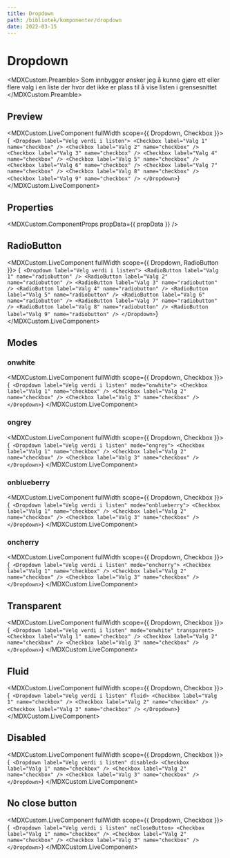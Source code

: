 ```yaml
---
title: Dropdown
path: /bibliotek/komponenter/dropdown
date: 2022-03-15
---
```



# Dropdown

<MDXCustom.Preamble>
  Som innbygger ønsker jeg å kunne gjøre ett eller flere valg i en liste der hvor det ikke er plass til å vise listen i grensesnittet
</MDXCustom.Preamble>

## Preview

<MDXCustom.LiveComponent fullWidth scope={{ Dropdown, Checkbox }}>
  {`
    <Dropdown label="Velg verdi i listen">
      <Checkbox label="Valg 1" name="checkbox" />
      <Checkbox label="Valg 2" name="checkbox" />
      <Checkbox label="Valg 3" name="checkbox" />
      <Checkbox label="Valg 4" name="checkbox" />
      <Checkbox label="Valg 5" name="checkbox" />
      <Checkbox label="Valg 6" name="checkbox" />
      <Checkbox label="Valg 7" name="checkbox" />
      <Checkbox label="Valg 8" name="checkbox" />
      <Checkbox label="Valg 9" name="checkbox" />
    </Dropdown>`}
</MDXCustom.LiveComponent>

## Properties

<MDXCustom.ComponentProps propData={{ propData }} />

## RadioButton

<MDXCustom.LiveComponent fullWidth scope={{ Dropdown, RadioButton }}>
  {`
    <Dropdown label="Velg verdi i listen">
      <RadioButton label="Valg 1" name="radiobutton" />
      <RadioButton label="Valg 2" name="radiobutton" />
      <RadioButton label="Valg 3" name="radiobutton" />
      <RadioButton label="Valg 4" name="radiobutton" />
      <RadioButton label="Valg 5" name="radiobutton" />
      <RadioButton label="Valg 6" name="radiobutton" />
      <RadioButton label="Valg 7" name="radiobutton" />
      <RadioButton label="Valg 8" name="radiobutton" />
      <RadioButton label="Valg 9" name="radiobutton" />
    </Dropdown>`}
</MDXCustom.LiveComponent>

## Modes

### onwhite

<MDXCustom.LiveComponent fullWidth scope={{ Dropdown, Checkbox }}>
  {`
    <Dropdown label="Velg verdi i listen" mode="onwhite">
      <Checkbox label="Valg 1" name="checkbox" />
      <Checkbox label="Valg 2" name="checkbox" />
      <Checkbox label="Valg 3" name="checkbox" />
    </Dropdown>`}
</MDXCustom.LiveComponent>

### ongrey

<MDXCustom.LiveComponent fullWidth scope={{ Dropdown, Checkbox }}>
  {`
    <Dropdown label="Velg verdi i listen" mode="ongrey">
      <Checkbox label="Valg 1" name="checkbox" />
      <Checkbox label="Valg 2" name="checkbox" />
      <Checkbox label="Valg 3" name="checkbox" />
    </Dropdown>`}
</MDXCustom.LiveComponent>

### onblueberry

<MDXCustom.LiveComponent fullWidth scope={{ Dropdown, Checkbox }}>
  {`
    <Dropdown label="Velg verdi i listen" mode="onblueberry">
      <Checkbox label="Valg 1" name="checkbox" />
      <Checkbox label="Valg 2" name="checkbox" />
      <Checkbox label="Valg 3" name="checkbox" />
    </Dropdown>`}
</MDXCustom.LiveComponent>

### oncherry

<MDXCustom.LiveComponent fullWidth scope={{ Dropdown, Checkbox }}>
  {`
    <Dropdown label="Velg verdi i listen" mode="oncherry">
      <Checkbox label="Valg 1" name="checkbox" />
      <Checkbox label="Valg 2" name="checkbox" />
      <Checkbox label="Valg 3" name="checkbox" />
    </Dropdown>`}
</MDXCustom.LiveComponent>

## Transparent

<MDXCustom.LiveComponent fullWidth scope={{ Dropdown, Checkbox }}>
  {`
    <Dropdown label="Velg verdi i listen" mode="onwhite" transparent>
      <Checkbox label="Valg 1" name="checkbox" />
      <Checkbox label="Valg 2" name="checkbox" />
      <Checkbox label="Valg 3" name="checkbox" />
    </Dropdown>`}
</MDXCustom.LiveComponent>

## Fluid

<MDXCustom.LiveComponent fullWidth scope={{ Dropdown, Checkbox }}>
  {`
    <Dropdown label="Velg verdi i listen" fluid>
      <Checkbox label="Valg 1" name="checkbox" />
      <Checkbox label="Valg 2" name="checkbox" />
      <Checkbox label="Valg 3" name="checkbox" />
    </Dropdown>`}
</MDXCustom.LiveComponent>

## Disabled

<MDXCustom.LiveComponent fullWidth scope={{ Dropdown, Checkbox }}>
  {`
    <Dropdown label="Velg verdi i listen" disabled>
      <Checkbox label="Valg 1" name="checkbox" />
      <Checkbox label="Valg 2" name="checkbox" />
      <Checkbox label="Valg 3" name="checkbox" />
    </Dropdown>`}
</MDXCustom.LiveComponent>

## No close button

<MDXCustom.LiveComponent fullWidth scope={{ Dropdown, Checkbox }}>
  {`
    <Dropdown label="Velg verdi i listen" noCloseButton>
      <Checkbox label="Valg 1" name="checkbox" />
      <Checkbox label="Valg 2" name="checkbox" />
      <Checkbox label="Valg 3" name="checkbox" />
    </Dropdown>`}
</MDXCustom.LiveComponent>
